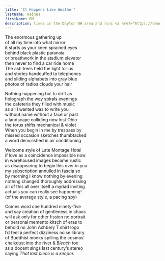 ```yaml
---
title: 'It Happens Like Weather'
lastName: Haines
firstName: RM
description: lives in the Dayton OH area and runs <a href="https://deadmallpress.com/">Dead Mall Press</a>. His chapbooks include <i>POEM AT THE GOING RATE</i> and <i>INTERROGATION DAYS</i>, and recent poems have appeared in <i>The Tiny</i> and <i>Works & Days</i>. He also shares essays and poems on his blog, <a href="https://woodenbrain.substack.com/">Out of Its Wooden Brain</a>.
---
```


The enormous gathering up\
of all my time into what mirror\
it starts as your keen sprained eyes\
behind black plastic paranoia\
or breathwork in the stadium elevator\
then never to find a car ride home\
The ash trees held the light for us\
and stories handcuffed to telephones\
and sliding alphabets into gray blue\
photos of radios clouds your hair

Nothing happening but to drift as\
holograph the way spirals evenings\
the cafeteria they filled with music\
as all I wanted was to write you\
without name without a face or past\
a landscape colliding now lost Ohio\
the torus shifts mechanical & violet\
When you begin in me by trespass by\
missed occasion sketches thumbtacked\
a word demolished in air conditioning

Welcome style of Late Montage Hotel\
if love as a coincidence impossible now\
in warehoused images become rustic\
as disappearing to begin this over in you\
my subscription annulled in fascia so\
by morning I know nothing by evening\
nothing changed thoroughly addressing\
all of this all over itself a myriad inviting\
actuals you can really see happening!\
(of the average style, a pacing spy)

Comes word one hundred ninety-five\
and say creation of gentleness in chaos\
will ask only for other fission no portrait\
or personal memento kitsch of eras to\
behold no John Ashbery T shirt logo\
I’d feel a perfect dizziness noise library\
of Buddhist monks spilling the cosmos’\
chalkdust into the river & *Bleach* too\
as a docent sings last century’s stereo\
saying *That last piece is a keeper.*
